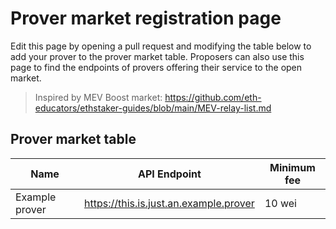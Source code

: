 # Prover market registration page

Edit this page by opening a pull request and modifying the table below to add your prover to the prover market table. Proposers can also use this page to find the endpoints of provers offering their service to the open market.

> Inspired by MEV Boost market:
> https://github.com/eth-educators/ethstaker-guides/blob/main/MEV-relay-list.md

## Prover market table

| Name           | API Endpoint                           | Minimum fee |
| -------------- | -------------------------------------- | ----------- |
| Example prover | https://this.is.just.an.example.prover | 10 wei      |
